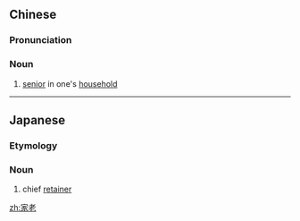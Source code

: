 ==Chinese==
{{zh-forms}}

===Pronunciation===
{{zh-pron
|m=jiālǎo
|c=gaa1 lou5
|cat=n
}}

===Noun===
{{zh-noun}}

# [[senior]] in one's [[household]]

----

==Japanese==
{{ja-kanjitab|か|ろう|yomi=on}}

===Etymology===
{{rfe|lang=ja}}

===Noun===
{{ja-noun|かろう}}

# chief [[retainer]]

[[zh:家老]]